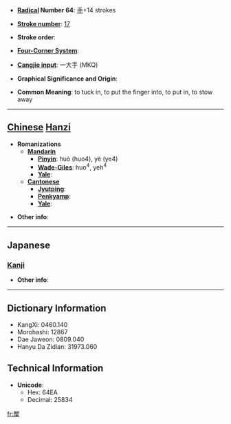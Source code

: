 * '''[[Wiktionary:Chinese radical index| Radical]] Number 64''': [[Wiktionary:Chinese radical index 手|手]]+14 strokes

* '''[[Wiktionary:Chinese total strokes index|Stroke number]]''': [[Wiktionary:Chinese total strokes index 17|17]]

* '''Stroke order''': 

* '''[[Wiktionary:Chinese four corner index|Four-Corner System]]''': 

* '''[[Wiktionary:Chinese Cangjie index|Cangjie input]]''': 一大手 (MKQ)

* '''Graphical Significance and Origin''': 

* '''Common Meaning''': to tuck in, to put the finger into, to put in, to stow away

----

== [[Chinese]] [[Hanzi]] ==

* '''Romanizations'''
** '''[[Mandarin]]'''
*** '''[[Pinyin]]''': huò (huo4), yè (ye4)
*** '''[[Wade-Giles]]''': huo<sup>4</sup>, yeh<sup>4</sup>
*** '''[[Yale]]''': 
** '''[[Cantonese]]'''
*** '''[[Jyutping]]''':
*** '''[[Penkyamp]]''': 
*** '''[[Yale]]''': 

* '''Other info''': 

----

==Japanese==
===[[Kanji]]===
{{kanji|on readings=[[よう]] (yō), [[ちょう]] (chō), [[じょう]] (jō), [[にょう]] (nyō), [[おう]] (ō), [[えん]] (en)
|kun readings=[[おさえる]] (osaeru), [[もつ]] (motsu)
}}

* '''Other info''':  

----

== Dictionary Information ==

* KangXi: 0460.140
* Morohashi: 12867
* Dae Jaweon: 0809.040
* Hanyu Da Zidian: 31973.060

== Technical Information ==

* '''Unicode''':
** Hex: 64EA
** Decimal: 25834

[[fr:擪]]